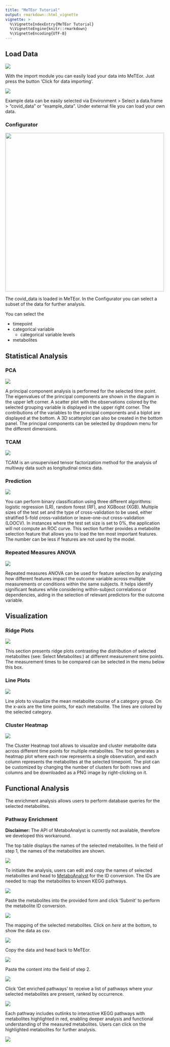 ```yaml
---
title: "MeTEor Tutorial"
output: rmarkdown::html_vignette
vignette: >
  %\VignetteIndexEntry{MeTEor Tutorial}
  %\VignetteEngine{knitr::rmarkdown}
  %\VignetteEncoding{UTF-8}
---
```


<!-- # MeTEor Tutorial -->

## Load Data

![](../man/figures/Import.png)

With the import module you can easily load your data into MeTEor. Just press the button 'Click for data importing'.

![](../man/figures/sample_data.png)

Example data can be easily selected via Environment \> Select a data.frame \> "covid_data" or "example_data". Under external file you can load your own data.

### Configurator

![](../man/figures/Configurator.png){width="500px"}

The covid_data is loaded in MeTEor. In the Configurator you can select a subset of the data for further analysis.

You can select the

-   timepoint
-   categorical variable
    -   categorical variable levels
-   metabolites

## Statistical Analysis

### PCA

![](../man/figures/PCA.png)

A principal component analysis is performed for the selected time point. The eigenvalues of the principal components are shown in the diagram in the upper left corner. A scatter plot with the observations colored by the selected grouping variable is displayed in the upper right corner. The contributions of the variables to the principal components and a biplot are displayed at the bottom. A 3D scatterplot can also be created in the bottom panel. The principal components can be selected by dropdown menu for the different dimensions.

### TCAM

![](../man/figures/TCAM.png)

TCAM is an unsupervised tensor factorization method for the analysis of multiway data such as longitudinal omics data.

### Prediction

![](../man/figures/XGB.png)

You can perform binary classification using three different algorithms: logistic regression (LR), random forest (RF), and XGBoost (XGB). Multiple sizes of the test set and the type of cross-validation to be used, either stratified 5-fold cross-validation or leave-one-out cross-validation (LOOCV). In instances where the test set size is set to 0%, the application will not compute an ROC curve. This section further provides a metabolite selection feature that allows you to load the ten most important features. The number can be less if features are not used by the model.

### Repeated Measures ANOVA

![](../man/figures/rANOVA.png)

Repeated measures ANOVA can be used for feature selection by analyzing how different features impact the outcome variable across multiple measurements or conditions within the same subjects. It helps identify significant features while considering within-subject correlations or dependencies, aiding in the selection of relevant predictors for the outcome variable.

## Visualization

### Ridge Plots

![](../man/figures/Ridge.png)

This section presents ridge plots contrasting the distribution of selected metabolites (see: Select Metabolites:) at different measurement time points. The measurement times to be compared can be selected in the menu below this box.

### Line Plots

![](../man/figures/line_plot.png)

Line plots to visualize the mean metabolite course of a category group. On the x-axis are the time points, for each metabolite. The lines are colored by the selected category.

### Cluster Heatmap

![](../man/figures/heatmap.png)

The Cluster Heatmap tool allows to visualize and cluster metabolite data across different time points for multiple metabolites. The tool generates a heatmap plot where each row represents a single observation, and each column represents the metabolites at the selected timepoint. The plot can be customized by changing the number of clusters for both rows and columns and be downloaded as a PNG image by right-clicking on it.

## Functional Analysis

The enrichment analysis allows users to perform database queries for the selected metabolites. 

### Pathway Enrichment

**Disclaimer:** The API of MetaboAnalyst is currently not available, therefore we developed this workaround.


The top table displays the names of the selected metabolites. In the field of step 1, the names of the metabolites are shown.

![](../man/figures/enrichment1.png)


To initiate the analysis, users can edit and copy the names of selected metabolites and head to <a href='https://www.metaboanalyst.ca/MetaboAnalyst/upload/ConvertView.xhtml' target='_blank'>MetaboAnalyst</a> for the ID conversion. The IDs are needed to map the metabolites to known KEGG pathways.

![](../man/figures/enrichment_copy.png)

Paste the metabolites into the provided form and click 'Submit' to perform the metabolite ID conversion.

![](../man/figures/id_conversion.png)

The mapping of the selected metabolites. Click on *here* at the bottom, to show the data as csv. 

![](../man/figures/id_conversion2.png)

Copy the data and head back to MeTEor.

![](../man/figures/id_conversion3.png)

Paste the content into the field of step 2.

![](../man/figures/enrichment_paste.png)

Click 'Get enriched pathways' to receive a list of pathways where your selected metabolites are present, ranked by occurrence. 

![](../man/figures/pathway_enrichment.png)

Each pathway includes outlinks to interactive KEGG pathways with metabolites highlighted in red, enabling deeper analysis and functional understanding of the measured metabolites. Users can click on the highlighted metabolites for further analysis.

![](../man/figures/KEGG.png)


